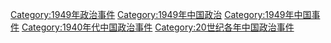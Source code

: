 [[Category:1949年政治事件|Category:1949年政治事件]]
[[Category:1949年中国政治|Category:1949年中国政治]]
[[Category:1949年中国事件|Category:1949年中国事件]]
[[Category:1940年代中国政治事件|Category:1940年代中国政治事件]]
[[Category:20世纪各年中国政治事件|Category:20世纪各年中国政治事件]]